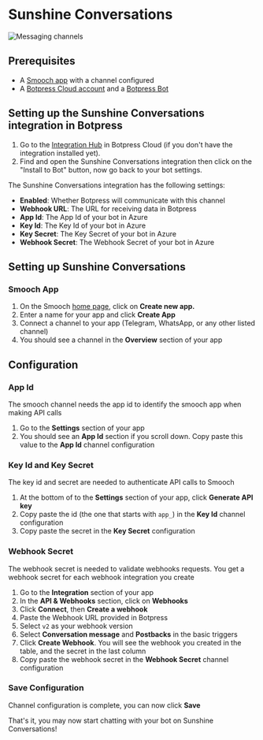 # Sunshine Conversations

![Messaging channels](/docs/content/smooch-banner.png)

## Prerequisites

- A [Smooch app](https://app.smooch.io) with a channel configured
- A [Botpress Cloud account](https://sso.botpress.cloud) and a [Botpress Bot](https://botpress.com/docs/cloud/getting-started/create-and-publish-your-chatbot/)

## Setting up the Sunshine Conversations integration in Botpress

1. Go to the [Integration Hub](https://app.botpress.cloud/hub) in Botpress Cloud (if you don't have the integration installed yet).
2. Find and open the Sunshine Conversations integration then click on the "Install to Bot" button, now go back to your bot settings.

The Sunshine Conversations integration has the following settings:

- **Enabled**: Whether Botpress will communicate with this channel
- **Webhook URL**: The URL for receiving data in Botpress
- **App Id**: The App Id of your bot in Azure
- **Key Id**: The Key Id of your bot in Azure
- **Key Secret**: The Key Secret of your bot in Azure
- **Webhook Secret**: The Webhook Secret of your bot in Azure

## Setting up Sunshine Conversations

### Smooch App

1. On the Smooch [home page](https://app.smooch.io/), click on **Create new app.**
1. Enter a name for your app and click **Create App**
1. Connect a channel to your app (Telegram, WhatsApp, or any other listed channel)
1. You should see a channel in the **Overview** section of your app

## Configuration

### App Id

The smooch channel needs the app id to identify the smooch app when making API calls

1. Go to the **Settings** section of your app
1. You should see an **App Id** section if you scroll down. Copy paste this value to the **App Id** channel configuration

### Key Id and Key Secret

The key id and secret are needed to authenticate API calls to Smooch

1. At the bottom of to the **Settings** section of your app, click **Generate API key**
1. Copy paste the id (the one that starts with `app_`) in the **Key Id** channel configuration
1. Copy paste the secret in the **Key Secret** configuration

### Webhook Secret

The webhook secret is needed to validate webhooks requests. You get a webhook secret for each webhook integration you create

1. Go to the **Integration** section of your app
1. In the **API & Webhooks** section, click on **Webhooks**
1. Click **Connect**, then **Create a webhook**
1. Paste the Webhook URL provided in Botpress
1. Select `v2` as your webhook version
1. Select **Conversation message** and **Postbacks** in the basic triggers
1. Click **Create Webhook**. You will see the webhook you created in the table, and the secret in the last column
1. Copy paste the webhook secret in the **Webhook Secret** channel configuration

### Save Configuration

Channel configuration is complete, you can now click **Save**

That's it, you may now start chatting with your bot on Sunshine Conversations!
